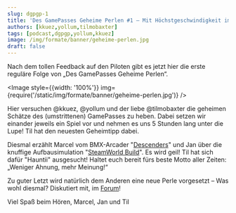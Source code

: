 ```yaml
---
slug: dgpgp-1
title: 'Des GamePasses Geheime Perlen #1 – Mit Höchstgeschwindigkeit im Güterverkehr'
authors: [kkuez,yollum,tilmobaxter]
tags: [podcast,dgpgp,yollum,kkuez]
image: /img/formate/banner/geheime-perlen.jpg
draft: false
---
```



Nach dem tollen Feedback auf den Piloten gibt es jetzt hier die erste reguläre Folge von „Des GamePasses Geheime Perlen“.

<Image style={{width: '100%'}} img={require('/static/img/formate/banner/geheime-perlen.jpg')} />

<!--truncate-->

Hier versuchen @kkuez, @yollum und der liebe @tilmobaxter die geheimen Schätze des (umstrittenen) GamePasses zu heben. Dabei setzen wir einander jeweils ein Spiel vor und nehmen es uns 5 Stunden lang unter die Lupe!
Til hat den neuesten Geheimtipp dabei.

Diesmal erzählt Marcel vom BMX-Arcader "[Descenders](https://www.xbox.com/de-de/games/store/descenders/c37xbx7dcbz0)" und Jan über die knuffige Aufbausimulation "[SteamWorld Build](https://www.xbox.com/de-de/games/store/steamworld-build/9mvrdc1bw8tq)". Es wird geil!
Til hat sich dafür "Hauntii" ausgesucht!
Haltet euch bereit fürs beste Motto aller Zeiten: „Weniger Ahnung, mehr Meinung!“

Zu guter Letzt wird natürlich dem Anderen eine neue Perle vorgesetzt – Was wohl diesmal?
Diskutiert mit, im [Forum](https://community.wasted.de/t/des-gamepass-geheime-perlen-1-mit-hoechstgeschwindigkeit-im-gueterverkehr/2569)!

Viel Spaß beim Hören,
Marcel, Jan und Til
<ReactPlayer
    width="100%"
    height="50px"
    controls
    src='https://m10z.picnotes.de/DesGamePassesGeheimePerlen/DesGamePassesGeheimePerlen_1.mp3'
/>
